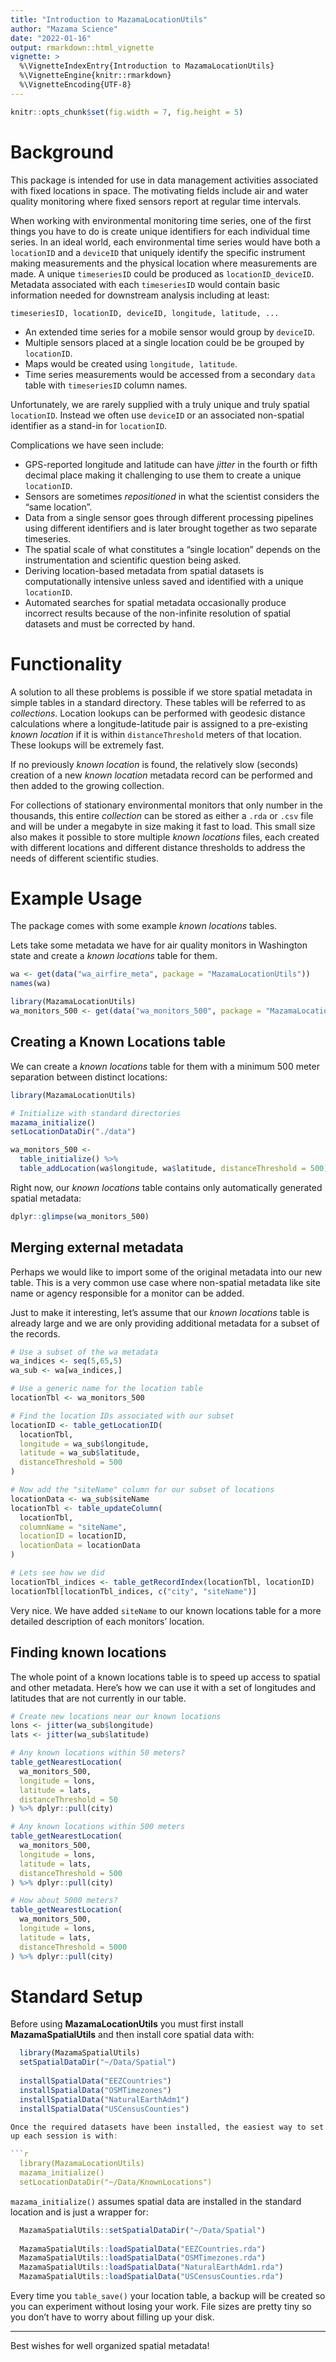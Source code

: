 ```yaml
---
title: "Introduction to MazamaLocationUtils"
author: "Mazama Science"
date: "2022-01-16"
output: rmarkdown::html_vignette
vignette: >
  %\VignetteIndexEntry{Introduction to MazamaLocationUtils}
  %\VignetteEngine{knitr::rmarkdown}
  %\VignetteEncoding{UTF-8}
---
```


```r
knitr::opts_chunk$set(fig.width = 7, fig.height = 5)
```

# Background

This package is intended for use in data management activities
associated with fixed locations in space. The motivating fields include 
air and water quality monitoring where fixed sensors report at regular time 
intervals.

When working with environmental monitoring time series, one of the first things
you have to do is create unique identifiers for each individual time series. In 
an ideal world, each environmental time series would have both a 
`locationID` and a `deviceID` that uniquely identify the specific instrument 
making measurements and the physical location where measurements are made. A 
unique `timeseriesID` could
be produced as `locationID_deviceID`. Metadata associated with each
`timeseriesID` would contain basic information needed for downstream analysis
including at least:

`timeseriesID, locationID, deviceID, longitude, latitude, ...`

* An extended time series for a mobile sensor would group by `deviceID`.
* Multiple sensors placed at a single location could be be grouped by `locationID`.
* Maps would be created using `longitude, latitude`.
* Time series measurements would be accessed from a secondary `data` table with 
`timeseriesID` column names.

Unfortunately, we are rarely supplied with a truly unique and truly spatial 
`locationID`. Instead we often use `deviceID` or an associated non-spatial
identifier as a stand-in for `locationID`.

Complications we have seen include:

* GPS-reported longitude and latitude can have _jitter_ in the fourth or fifth 
decimal place making it challenging to use them to create a unique `locationID`.
* Sensors are sometimes _repositioned_ in what the scientist considers the "same 
location".
* Data from a single sensor goes through different processing pipelines using
different identifiers and is later brought together as two separate timeseries.
* The spatial scale of what constitutes a "single location" depends on the 
instrumentation and scientific question being asked.
* Deriving location-based metadata from spatial datasets is computationally 
intensive unless saved and identified with a unique `locationID`.
* Automated searches for spatial metadata occasionally produce incorrect results
because of the non-infinite resolution of spatial datasets and must be corrected
by hand.

# Functionality

A solution to all these problems is possible if we store spatial metadata in
simple tables in a standard directory. These tables will be referred to as 
_collections_. Location lookups can be performed with
geodesic distance calculations where a longitude-latitude pair is assigned to a pre-existing
_known location_ if it is within `distanceThreshold` meters of that location. 
These lookups will be extremely fast.

If no previously _known location_ is found, the relatively slow (seconds)
creation of a new _known location_ metadata record can be performed and then 
added to the growing collection.

For collections of stationary environmental monitors that only number in the 
thousands, this entire _collection_ can be stored as either a 
`.rda` or `.csv` file and will be under a megabyte in size making it fast to 
load. This small size also makes it possible to store multiple _known locations_ 
files, each created with different locations and different distance thresholds
to address the needs of different scientific studies.

# Example Usage

The package comes with some example _known locations_ tables.

Lets take some metadata we have for air quality monitors in Washington state and
create a _known locations_ table for them.

```r
wa <- get(data("wa_airfire_meta", package = "MazamaLocationUtils"))
names(wa)
```

```r
library(MazamaLocationUtils)
wa_monitors_500 <- get(data("wa_monitors_500", package = "MazamaLocationUtils"))
```

## Creating a Known Locations table

We can create a _known locations_ table for them with a minimum 500 meter
separation between distinct locations:

```r
library(MazamaLocationUtils)

# Initialize with standard directories
mazama_initialize()
setLocationDataDir("./data")

wa_monitors_500 <-
  table_initialize() %>%
  table_addLocation(wa$longitude, wa$latitude, distanceThreshold = 500) 
```

Right now, our _known locations_ table contains only automatically generated
spatial metadata:

```r
dplyr::glimpse(wa_monitors_500)
```

## Merging external metadata

Perhaps we would like to import some of the original metadata into our new 
table. This is a very common use case where non-spatial metadata like site name
or agency responsible for a monitor can be added.

Just to make it interesting, let's assume that our _known locations_ table is
already large and we are only providing additional metadata for a subset of the
records.

```r
# Use a subset of the wa metadata
wa_indices <- seq(5,65,5)
wa_sub <- wa[wa_indices,]

# Use a generic name for the location table
locationTbl <- wa_monitors_500

# Find the location IDs associated with our subset
locationID <- table_getLocationID(
  locationTbl, 
  longitude = wa_sub$longitude, 
  latitude = wa_sub$latitude, 
  distanceThreshold = 500
)

# Now add the "siteName" column for our subset of locations
locationData <- wa_sub$siteName
locationTbl <- table_updateColumn(
  locationTbl, 
  columnName = "siteName", 
  locationID = locationID, 
  locationData = locationData
)

# Lets see how we did
locationTbl_indices <- table_getRecordIndex(locationTbl, locationID)
locationTbl[locationTbl_indices, c("city", "siteName")]
```

Very nice. We have added `siteName` to our known locations table for a more 
detailed description of each monitors' location.

## Finding known locations

The whole point of a known locations table is to speed up access to spatial
and other metadata. Here's how we can use it with a set of longitudes and
latitudes that are not currently in our table.

```r
# Create new locations near our known locations
lons <- jitter(wa_sub$longitude) 
lats <- jitter(wa_sub$latitude)

# Any known locations within 50 meters?
table_getNearestLocation(
  wa_monitors_500,
  longitude = lons,
  latitude = lats,
  distanceThreshold = 50
) %>% dplyr::pull(city)

# Any known locations within 500 meters
table_getNearestLocation(
  wa_monitors_500,
  longitude = lons,
  latitude = lats,
  distanceThreshold = 500
) %>% dplyr::pull(city)

# How about 5000 meters?
table_getNearestLocation(
  wa_monitors_500,
  longitude = lons,
  latitude = lats,
  distanceThreshold = 5000
) %>% dplyr::pull(city)

```

# Standard Setup

Before using **MazamaLocationUtils** you must first install 
**MazamaSpatialUtils** and then install core spatial data with:

```r
  library(MazamaSpatialUtils)
  setSpatialDataDir("~/Data/Spatial")
  
  installSpatialData("EEZCountries")
  installSpatialData("OSMTimezones")
  installSpatialData("NaturalEarthAdm1")
  installSpatialData("USCensusCounties")

Once the required datasets have been installed, the easiest way to set things 
up each session is with:

```r
  library(MazamaLocationUtils)
  mazama_initialize()
  setLocationDataDir("~/Data/KnownLocations")
```

`mazama_initialize()` assumes spatial data are installed in the standard
location and is just a wrapper for:

```r
  MazamaSpatialUtils::setSpatialDataDir("~/Data/Spatial")
  
  MazamaSpatialUtils::loadSpatialData("EEZCountries.rda")
  MazamaSpatialUtils::loadSpatialData("OSMTimezones.rda")
  MazamaSpatialUtils::loadSpatialData("NaturalEarthAdm1.rda")
  MazamaSpatialUtils::loadSpatialData("USCensusCounties.rda")
```

Every time you `table_save()` your location table, a backup will be created
so you can experiment without losing your work. File sizes are pretty tiny
so you don't have to worry about filling up your disk.

----

Best wishes for well organized spatial metadata!
